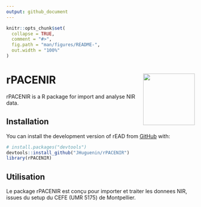 ```yaml
---
output: github_document
---
```


<!-- README.md is generated from README.Rmd. Please edit that file -->

```r
knitr::opts_chunk$set(
  collapse = TRUE,
  comment = "#>",
  fig.path = "man/figures/README-",
  out.width = "100%"
)
```

# rPACENIR <a href='https://github.com/JHuguenin/rPACENIR'><img src="https://raw.githubusercontent.com/JHuguenin/rPACENIR/master/inst/img/logo_rPACENIR.png" align="right" height="138"/></a>

<!-- badges: start -->
<!-- badges: end -->

rPACENIR is a R package for import and analyse NIR data. 

## Installation

You can install the development version of rEAD from [GitHub](https://github.com/) with:

``` r
# install.packages("devtools")
devtools::install_github("JHuguenin/rPACENIR")
library(rPACENIR)
```

## Utilisation

Le package rPACENIR est conçu pour importer et traiter les donnees NIR, issues du setup du CEFE (UMR 5175) de Montpellier.
